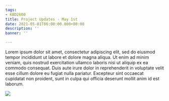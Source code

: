```yaml
---
tags:
- KBD2600
title: Project Updates - May 1st
date: 2021-05-01T06:00:00.000+00:00
description: ''
banner: ''

---
```

Lorem ipsum dolor sit amet, consectetur adipiscing elit, sed do eiusmod tempor incididunt ut labore et dolore magna aliqua. Ut enim ad minim veniam, quis nostrud exercitation ullamco laboris nisi ut aliquip ex ea commodo consequat. Duis aute irure dolor in reprehenderit in voluptate velit esse cillum dolore eu fugiat nulla pariatur. Excepteur sint occaecat cupidatat non proident, sunt in culpa qui officia deserunt mollit anim id est laborum.

![](/static//uploads/slk-render-186.png)